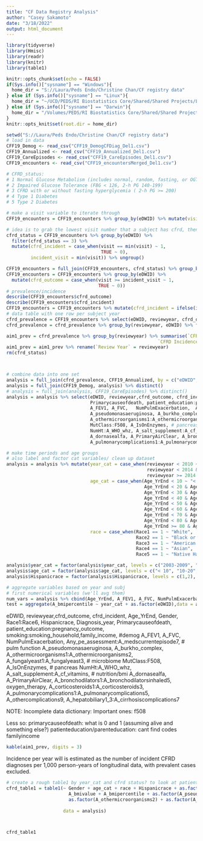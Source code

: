 ---
title: "CF Data Registry Analysis"
author: "Casey Sakamoto"
date: "3/18/2022"
output: html_document
---

```{r setup, include=FALSE}
library(tidyverse)
library(Hmisc)
library(readr)
library(knitr)
library(table1)

knitr::opts_chunk$set(echo = FALSE)
if(Sys.info()["sysname"] == "Windows"){
  home_dir = "S://Laura/Peds Endo/Christine Chan/CF registry data"
} else if (Sys.info()["sysname"] == "Linux"){
  home_dir = "~/UCD/PEDS/RI Biostatistics Core/Shared/Shared Projects/Laura/Peds Endo/Christine Chan/CF registry data"
} else if (Sys.info()["sysname"] == "Darwin"){
  home_dir = "/Volumes/PEDS/RI Biostatistics Core/Shared/Shared Projects/Laura/Peds Endo/Christine Chan/CF registry data"
}
knitr::opts_knit$set(root.dir = home_dir)
```

```{r data load in, include=FALSE}
setwd("S://Laura/Peds Endo/Christine Chan/CF registry data")
# load in data 
CFF19_Demog <- read_csv("CFF19_DemogCFDiag_Del1.csv")
CFF19_Annualized <- read_csv("CFF19_Annualized_Del1.csv")
CFF19_CareEpisodes <- read_csv("CFF19_CareEpisodes_Del1.csv")
CFF19_encounters <- read_csv("CFF19_encountersMerged_Del1.csv")

```

```{r aim 1 code, include=FALSE}
# CFRD_status:
# 1	Normal Glucose Metabolism (includes normal, random, fasting, or OGTT)
# 2	Impaired Glucose Tolerance (FBG < 126, 2-h PG 140-199)
# 3	CFRD with or without fasting hyperglycemia ( 2-h PG >= 200)
# 4	Type 1 Diabetes
# 5	Type 2 Diabetes

# make a visit variable to iterate through
CFF19_encounters = CFF19_encounters %>% group_by(eDWID) %>% mutate(visit = row_number()) %>% ungroup()

# idea is to grab the lowest visit number that a subject has cfrd, then they have cfrd for the remainder of the visits
cfrd_status = CFF19_encounters %>% group_by(eDWID) %>% 
  filter(cfrd_status == 3) %>%
  mutate(cfrd_incident = case_when(visit == min(visit) ~ 1,
                                   TRUE ~ 0),
         incident_visit = min(visit)) %>% ungroup()

CFF19_encounters = full_join(CFF19_encounters, cfrd_status) %>% group_by(eDWID) %>% fill(incident_visit, .direction = "downup")
CFF19_encounters = CFF19_encounters %>% group_by(eDWID) %>% 
  mutate(cfrd_outcome = case_when(visit >= incident_visit ~ 1,
                                  TRUE ~ 0))
# prevalence/incidence
describe(CFF19_encounters$cfrd_outcome)
describe(CFF19_encounters$cfrd_incident)
CFF19_encounters = CFF19_encounters %>% mutate(cfrd_incident = ifelse(is.na(cfrd_incident), 0, cfrd_incident))
# data table with one row per subject year
cfrd_prevalence = CFF19_encounters %>% select(eDWID, reviewyear, cfrd_outcome, cfrd_incident) %>% distinct()
cfrd_prevalence = cfrd_prevalence %>% group_by(reviewyear, eDWID) %>% filter(cfrd_incident == max(cfrd_incident))

aim1_prev = cfrd_prevalence %>% group_by(reviewyear) %>% summarise(`CFRD Prevalence` = mean(cfrd_outcome),
                                                        `CFRD Incidence` = mean(cfrd_incident)*1000)
aim1_prev = aim1_prev %>% rename(`Review Year` = reviewyear)
rm(cfrd_status)



# combine data into one set
analysis = full_join(cfrd_prevalence, CFF19_Annualized, by = c("eDWID", "reviewyear" = "ReviewYear")) %>% distinct()
analysis = full_join(CFF19_Demog, analysis) %>% distinct()
# analysis = full_join(analysis, CFF19_CareEpisodes) %>% distinct()
analysis = analysis %>% select(eDWID, reviewyear,cfrd_outcome, cfrd_incident, Age_YrEnd, Gender, Race1:Race6, Hispanicrace, Diagnosis_year, 
                               Primarycauseofdeath, patient_education:pregnancy_outcome, smoking:smoking_household,family_income, #demog
                               A_FEV1, A_FVC,   NumPulmExacerbation,  Any_pe_assessment:A_medscurrentepisode7, # pulm function
                               A_pseudomonasaeruginosa, A_burkho_complex, 
                               A_othermicroorganisms1:A_othermicroorganisms2, A_fungalyeast1:A_fungalyeast3, # microbiome
                               MutClass:F508, A_IsOnEnzymes, # pancreas
                               NumHt:A_WHO_whz, A_salt_supplement:A_cf_vitamins, # nutrition/bmi
                               A_dornasealfa, A_PrimaryAirClear, A_bronchodilators1:A_bronchodilatorsinhaled5, oxygen_therapy, A_corticosteroids1:A_corticosteroids3,
                               A_pulmonarycomplications1:A_pulmonarycomplications5, A_othercomplications9, A_hepatobiliary1_3:A_cirrhosiscomplications7) 

# make time periods and age groups
# also label and factor cat variables/ clean up dataset
analysis = analysis %>% mutate(year_cat = case_when(reviewyear < 2010 ~ "2003-2009",
                                                    reviewyear < 2014 & reviewyear >= 2010 ~ "2010-2013",
                                                    reviewyear >= 2014 ~ "2014-2018"),
                               age_cat = case_when(Age_YrEnd < 10 ~ "< 10",
                                                   Age_YrEnd < 20 & Age_YrEnd >= 10 ~ "10-20",
                                                   Age_YrEnd < 30 & Age_YrEnd >= 20 ~ "20-30",
                                                   Age_YrEnd < 40 & Age_YrEnd >= 30 ~ "30-40",
                                                   Age_YrEnd < 50 & Age_YrEnd >= 40 ~ "40-50",
                                                   Age_YrEnd < 60 & Age_YrEnd >= 50 ~ "50-60",
                                                   Age_YrEnd < 70 & Age_YrEnd >= 60 ~ "60-70",
                                                   Age_YrEnd < 80 & Age_YrEnd >= 70 ~ "70-80",
                                                   Age_YrEnd >= 80 & Age_YrEnd < 90 ~ "80-90"),
                               race = case_when(Race1 == 1 ~ "White",
                                                Race2 == 1 ~ "Black or African American",
                                                Race3 == 1 ~ "American Indian or Alaska Native",
                                                Race4 == 1 ~ "Asian", 
                                                Race5 == 1 ~ "Native Hawaiian or Other Pacific Islander")) %>% select(-(Race1:Race6))

analysis$year_cat = factor(analysis$year_cat, levels = c("2003-2009", "2010-2013", "2014-2018"))
analysis$age_cat = factor(analysis$age_cat, levels = c("< 10", "10-20", "20-30", "30-40", "40-50", "50-60", "60-70", "70-80", "80-90"))
analysis$Hispanicrace = factor(analysis$Hispanicrace, levels = c(1,2), labels = c("Hispanic Origin", "No Hispanic Origin"))

# aggregate variables based on year and subj
# first numerical variables (we'll avg them)
num_vars = analysis %>% cbind(Age_YrEnd, A_FEV1, A_FVC, NumPulmExacerbation, A_bmivalue, A_bmipercentile)
test = aggregate(A_bmipercentile ~ year_cat + as.factor(eDWID),data = analysis, mean)
```
eDWID, reviewyear,cfrd_outcome, cfrd_incident, Age_YrEnd, Gender, Race1:Race6, Hispanicrace, Diagnosis_year, 
                               Primarycauseofdeath, patient_education:pregnancy_outcome, smoking:smoking_household,family_income, #demog
                               A_FEV1, A_FVC,   NumPulmExacerbation,  Any_pe_assessment:A_medscurrentepisode7, # pulm function
                               A_pseudomonasaeruginosa, A_burkho_complex, 
                               A_othermicroorganisms1:A_othermicroorganisms2, A_fungalyeast1:A_fungalyeast3, # microbiome
                               MutClass:F508, A_IsOnEnzymes, # pancreas
                               NumHt:A_WHO_whz, A_salt_supplement:A_cf_vitamins, # nutrition/bmi
                               A_dornasealfa, A_PrimaryAirClear, A_bronchodilators1:A_bronchodilatorsinhaled5, oxygen_therapy, A_corticosteroids1:A_corticosteroids3,
                               A_pulmonarycomplications1:A_pulmonarycomplications5, A_othercomplications9, A_hepatobiliary1_3:A_cirrhosiscomplications7


NOTE: Incomplete data dictionary:
Important ones:
f508

Less so:
primarycauseofdeath: what is 0 and 1 (assuming alive and something else?)
patienteducation/parenteducation: cant find codes
familyincome


```{r Aim 1 Prev}
kable(aim1_prev, digits = 3)
```
Incidence per year will is estimated as the number of incident CFRD diagnoses per 1,000 person-years of longitudinal data, with prevalent cases excluded.



```{r table1}
# create a rough table1 by year_cat and cfrd status? to look at patient characteristics
cfrd_table1 = table1(~ Gender + age_cat + race + Hispanicrace + as.factor(A_IsOnEnzymes) + MutClass + as.factor(F508) + A_FEV1 + NumPulmExacerbation +
                       A_bmivalue + A_bmipercentile + as.factor(A_pseudomonasaeruginosa) + as.factor(A_burkho_complex) +
                       as.factor(A_othermicroorganisms2) + as.factor(A_fungalyeast1) + as.factor(A_fungalyeast2) +  | year_cat*as.factor(cfrd_outcome),
                     
                     data = analysis)



cfrd_table1
```